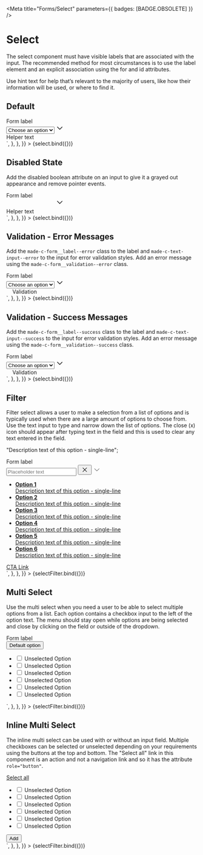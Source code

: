 
<Meta title="Forms/Select" parameters={{ badges: [BADGE.OBSOLETE] }} />


# Select

The select component must have visible labels that are associated with the input.
The recommended method for most circumstances is to use the label element and an explicit association using the for and id attributes.

Use hint text for help that’s relevant to the majority of users, like how their information will be used, or where to find it.

## Default

<Canvas>
  <Story
    name="Default"
    argTypes={{
      label: {
        name: "Label",
      },
      options: {
        name: "Options",
        control: {
          type: "array",
        },
      },
      helperText: {
        name: "Helper Text",
      },
      validationText: {
        name: "Validation Text",
      },
      state: {
        name: "State",
        control: {
          type: "radio",
          options: ["default", "disabled", "error", "success"],
        },
      },
    }}
    args={{
      name: "default",
      label: "Form label",
      options: ["Choose an option", "Option 1", "Option 2", "Option 3"],
      helperText: "Helper Text",
      validationText: "Validation Text",
      state: "default",
    }}
    parameters={{
      controls: {
        exclude: ["name"],
      },
      docs: {
        source: {
          code: `
<div class="made-c-form__element">
	<label for="default" class="made-c-form__label">
		Form label
	</label>
	<div class="made-c-select__wrapper">
		<select id="default" class="made-c-select">
			<option value="placeholder-item" disabled="" hidden="" selected="">
				Choose an option
			</option>
			<option class="" value="option-1">
				Option 1
			</option>
			<option class="" value="option-2">
				Option 2
			</option>
			<option class="" value="option-3">
				Option 3
			</option>
		</select>
		  <svg width="20" height="20" viewBox="0 0 20 20" fill="none" xmlns="http://www.w3.org/2000/svg" class="made-c-select__arrow">
                    <path d="M16.25 6.875L10 13.125L3.75 6.875" stroke="currentColor" stroke-width="1.5" stroke-linecap="round" stroke-linejoin="round" />
                </svg>
	</div>
	<div class="made-c-form__hint">Helper text</div>
</div>`,
        },
      },
    }}
  >
    {select.bind({})}
  </Story>
</Canvas>

## Disabled State

Add the disabled boolean attribute on an input to give it a grayed out appearance and remove pointer events.

<Canvas>
  <Story
    name="Disabled State"
    argTypes={{
      label: {
        name: "Label",
      },
      options: {
        name: "Options",
        control: {
          type: "array",
        },
      },
      helperText: {
        name: "Helper Text",
      },
      validationText: {
        name: "Validation Text",
      },
      state: {
        name: "State",
        control: {
          type: "radio",
          options: ["default", "disabled", "error", "success"],
        },
      },
    }}
    args={{
      name: "disabled-state",
      label: "Form label",
      options: ["Choose an option", "Option 1", "Option 2", "Option 3"],
      helperText: "Helper Text",
      validationText: "Validation Text",
      state: "disabled",
    }}
    parameters={{
      controls: {
        exclude: ["name"],
      },
      docs: {
        source: {
          code: `
<div class="made-c-form__element">
	<label for="disabled-state" class="made-c-form__label">
		Form label
	</label>
	<div class="made-c-select__wrapper">
		<select id="disabled-state" class="made-c-select" disabled>
			<option
				class=""
				value="placeholder-item"
				disabled=""
				hidden=""
				selected=""
			>
				Choose an option
			</option>
			<option class="" value="option-1">
				Option 1
			</option>
			<option class="" value="option-2">
				Option 2
			</option>
			<option class="" value="option-3">
				Option 3
			</option>
		</select>
	  <svg width="20" height="20" viewBox="0 0 20 20" fill="none" xmlns="http://www.w3.org/2000/svg" class="made-c-select__arrow">
                    <path d="M16.25 6.875L10 13.125L3.75 6.875" stroke="currentColor" stroke-width="1.5" stroke-linecap="round" stroke-linejoin="round" />
                </svg>
	</div>
	<div class="made-c-form__hint">Helper text</div>
</div>`,
        },
      },
    }}
  >
    {select.bind({})}
  </Story>
</Canvas>

## Validation - Error Messages

Add the `made-c-form__label--error` class to the label and `made-c-text-input--error` to the input for error validation styles.
Add an error message using the `made-c-form__validation--error` class.

<Canvas>
  <Story
    name="Error State"
    argTypes={{
      label: {
        name: "Label",
      },
      options: {
        name: "Options",
        control: {
          type: "array",
        },
      },
      helperText: {
        name: "Helper Text",
      },
      validationText: {
        name: "Validation Text",
      },
      state: {
        name: "State",
        control: {
          type: "radio",
          options: ["default", "disabled", "error", "success"],
        },
      },
    }}
    args={{
      name: "error-state",
      label: "Form label",
      options: ["Choose an option", "Option 1", "Option 2", "Option 3"],
      helperText: "Helper Text",
      validationText: "Validation",
      state: "error",
    }}
    parameters={{
      controls: {
        exclude: ["name", "isDisabled"],
      },
      docs: {
        source: {
          code: `
<div class="made-c-form__element">
	<label for="error-state" class="made-c-form__label made-c-form__label--error">
		Form label
	</label>
	<div class="made-c-select__wrapper">
		<select id="error-state" class="made-c-select made-c-select--error">
			<option value="placeholder-item" disabled="" hidden="" selected="">
				Choose an option
			</option>
			<option class="" value="option-1">
				Option 1
			</option>
			<option class="" value="option-2">
				Option 2
			</option>
			<option class="" value="option-3">
				Option 3
			</option>
		</select>
  <svg width="20" height="20" viewBox="0 0 20 20" fill="none" xmlns="http://www.w3.org/2000/svg" class="made-c-select__arrow">
                    <path d="M16.25 6.875L10 13.125L3.75 6.875" stroke="currentColor" stroke-width="1.5" stroke-linecap="round" stroke-linejoin="round" />
                </svg>
	</div>
	<div class="made-c-form__validation--error">
	  <svg width="12" height="12" viewBox="0 0 12 12" fill="none" xmlns="http://www.w3.org/2000/svg" class="made-u-margin-right-1-x">
                            <path fill-rule="evenodd" clip-rule="evenodd" d="M4.495 1.87c.669-1.16 2.341-1.16 3.01 0l4.26 7.383c.668 1.159-.168 2.606-1.505 2.606H1.74c-1.337 0-2.173-1.447-1.505-2.606l4.26-7.384zm2.13 3.04a.543.543 0 10-1.086 0v2.484a.543.543 0 101.087 0V4.91zm-.542 3.927c-.3 0-.544.244-.544.544v.005c0 .3.244.543.544.543h.004c.3 0 .543-.244.543-.543V9.38c0-.3-.243-.544-.543-.544h-.004z" fill="var(--made-color-feedback-background-error)" />
                        </svg>
						Validation</div>
</div>`,
        },
      },
    }}
  >
    {select.bind({})}
  </Story>
</Canvas>

## Validation - Success Messages

Add the `made-c-form__label--success` class to the label and `made-c-text-input--success` to the input for error validation styles.
Add an error message using the `made-c-form__validation--success` class.

<Canvas>
  <Story
    name="Success State"
    argTypes={{
      label: {
        name: "Label",
      },
      options: {
        name: "Options",
        control: {
          type: "array",
        },
      },
      helperText: {
        name: "Helper Text",
      },
      validationText: {
        name: "Validation Text",
      },
      state: {
        name: "State",
        control: {
          type: "radio",
          options: ["default", "disabled", "error", "success"],
        },
      },
    }}
    args={{
      name: "success-state",
      label: "Form label",
      options: ["Choose an option", "Option 1", "Option 2", "Option 3"],
      helperText: "Helper Text",
      validationText: "Validation",
      state: "success",
    }}
    parameters={{
      controls: {
        exclude: ["name", "isDisabled"],
      },
      docs: {
        source: {
          code: `
<div class="made-c-form__element">
	<label for="success-state" class="made-c-form__label">
		Form label
	</label>
	<div class="made-c-select__wrapper">
		<select id="success-state" class="made-c-select made-c-select--success">
			<option value="placeholder-item" disabled="" hidden="" selected="">
				Choose an option
			</option>
			<option class="" value="option-1">
				Option 1
			</option>
			<option class="" value="option-2">
				Option 2
			</option>
			<option class="" value="option-3">
				Option 3
			</option>
		</select>
		  <svg width="20" height="20" viewBox="0 0 20 20" fill="none" xmlns="http://www.w3.org/2000/svg" class="made-c-select__arrow">
                    <path d="M16.25 6.875L10 13.125L3.75 6.875" stroke="currentColor" stroke-width="1.5" stroke-linecap="round" stroke-linejoin="round" />
                </svg>
			<title>arrow</title>
			<path d="M6 6L0 0h12z" fill="currentColor" fill-rule="evenodd" />
		</svg>
	</div>
	<div class="made-c-form__validation--success">
	 <svg width="12" height="12" viewBox="0 0 12 12" fill="none" xmlns="http://www.w3.org/2000/svg" class="made-u-margin-right-1-x">
                            <g clip-path="url(#clip0_1024_34402)">
                                <path fillRule="evenodd" clipRule="evenodd" d="M6 0a6 6 0 100 12A6 6 0 006 0zm2.316 4.72a.577.577 0 00-.94-.67L5.466 6.725l-.903-.903a.577.577 0 10-.816.816L5.13 8.023a.577.577 0 00.877-.072L8.316 4.72z" fill="var(--made-color-feedback-background-success)" />
                            </g>
                            <defs>
                                <clipPath id="clip0_1024_34402">
                                    <path fill="var(--made-color-feedback-text-on-success)" d="M0 0h12v12H0z" />
                                </clipPath>
                            </defs>
                        </svg>
						Validation</div>
</div>`,
        },
      },
    }}
  >
    {select.bind({})}
  </Story>
</Canvas>

## Filter

Filter select allows a user to make a selection from a list of options and is typically used when there are a large amount of options to choose from. Use the text input to type and narrow down the list of options. The close (x) icon should appear after typing text in the field and this is used to clear any text entered in the field.

  "Description text of this option - single-line";

<Canvas>
  <Story
    name="Filter"
    argTypes={{
      label: {
        name: "Label",
      },
      placeholder: {
        name: "Placeholder",
      },
      options: {
        name: "Options:",
        control: {
          type: "array",
        },
      },
      hasCTA: {
        name: "Call to Action",
      },
      ctaPosition: {
        name: "Call to Action Position",
        control: {
          type: "radio",
          options: ["Top", "Bottom"],
        },
      },
      ctaText: {
        name: "Call to Action Text",
      },
    }}
    args={{
      name: "filter",
      label: "Form label",
      placeholder: "Placeholder text",
      options: {
        "Option 1": filterDescriptions,
        "Option 2": filterDescriptions,
        "Option 3": filterDescriptions,
        "Option 4": filterDescriptions,
        "Option 5": filterDescriptions,
        "Option 6": filterDescriptions,
      },
      hasCTA: true,
      ctaPosition: "Bottom",
      ctaText: "CTA Link",
      state: "filter",
    }}
    parameters={{
      controls: {
        exclude: ["name", "state"],
      },
      docs: {
        source: {
          code: `
		<div class="made-c-form__element">
			<label for="default" class="made-c-form__label">
				Form label
			</label>
			<div class="made-c-text-input__wrapper">
				<input
					type="text"
					id="default"
					name="default"
					class="made-c-text-input made-c-text-input--select-filter made-u-margin-bottom-0-x"
					placeholder="Placeholder text"
				/>
				<button class="made-c-select__button">
					 <svg width="20" height="20" viewBox="0 0 20 20" fill="none" xmlns="http://www.w3.org/2000/svg">
                            <path fill-rule="evenodd" clip-rule="evenodd" d="M4.55806 4.55806C4.80214 4.31398 5.19786 4.31398 5.44194 4.55806L10 9.11612L14.5581 4.55806C14.8021 4.31398 15.1979 4.31398 15.4419 4.55806C15.686 4.80214 15.686 5.19786 15.4419 5.44194L10.8839 10L15.4419 14.5581C15.686 14.8021 15.686 15.1979 15.4419 15.4419C15.1979 15.686 14.8021 15.686 14.5581 15.4419L10 10.8839L5.44194 15.4419C5.19786 15.686 4.80214 15.686 4.55806 15.4419C4.31398 15.1979 4.31398 14.8021 4.55806 14.5581L9.11612 10L4.55806 5.44194C4.31398 5.19786 4.31398 4.80214 4.55806 4.55806Z" fill="#141413" />
                        </svg>
                    </button>
                    <svg width="20" height="20" viewBox="0 0 20 20" fill="none" xmlns="http://www.w3.org/2000/svg" className="made-c-select__arrow">
                        <path d="M16.25 6.875L10 13.125L3.75 6.875" stroke="currentColor" strokeWidth="1.5" strokeLinecap="round" strokeLinejoin="round" />
                    </svg>
			</div>
			<div class="made-c-overflow-menu made-c-overflow-menu--form">
				<ul class="made-c-overflow-menu__list made-c-scrollbar">
					<li class="made-c-overflow-menu__item">
						<a
							class="made-c-overflow-menu__link made-c-overflow-menu__link--form"
							href=""
						>
							<div class="made-u-margin-bottom-2-x">
								<strong>Option 1</strong>
							</div>
							<div>
								Description text of this option - single-line
							</div>
						</a>
					</li>
					<li class="made-c-overflow-menu__item">
						<a
							class="made-c-overflow-menu__link made-c-overflow-menu__link--form"
							href=""
						>
							<div class="made-u-margin-bottom-2-x">
								<strong>Option 2</strong>
							</div>
							<div>
								Description text of this option - single-line
							</div>
						</a>
					</li>
					<li class="made-c-overflow-menu__item">
						<a
							class="made-c-overflow-menu__link made-c-overflow-menu__link--form"
							href=""
						>
							<div class="made-u-margin-bottom-2-x">
								<strong>Option 3</strong>
							</div>
							<div>
								Description text of this option - single-line
							</div>
						</a>
					</li>
					<li class="made-c-overflow-menu__item">
						<a
							class="made-c-overflow-menu__link made-c-overflow-menu__link--form"
							href=""
						>
							<div class="made-u-margin-bottom-2-x">
								<strong>Option 4</strong>
							</div>
							<div>
								Description text of this option - single-line
							</div>
						</a>
					</li>
					<li class="made-c-overflow-menu__item">
						<a
							class="made-c-overflow-menu__link made-c-overflow-menu__link--form"
							href=""
						>
							<div class="made-u-margin-bottom-2-x">
								<strong>Option 5</strong>
							</div>
							<div>
								Description text of this option - single-line
							</div>
						</a>
					</li>
					<li class="made-c-overflow-menu__item">
						<a
							class="made-c-overflow-menu__link made-c-overflow-menu__link--form"
							href=""
						>
							<div class="made-u-margin-bottom-2-x">
								<strong>Option 6</strong>
							</div>
							<div>
								Description text of this option - single-line
							</div>
						</a>
					</li>
				</ul>
				<div class="made-c-overflow-menu__cta made-c-overflow-menu__cta--bottom">
					<a href="">CTA Link</a>
				</div>
			</div>
		</div>`,
        },
      },
    }}
  >
    {selectFilter.bind({})}
  </Story>
</Canvas>

## Multi Select

Use the multi select when you need a user to be able to select multiple options from a list. Each option contains a checkbox input to the left of the option text. The menu should stay open while options are being selected and close by clicking on the field or outside of the dropdown.

<Canvas>
  <Story
    name="Multi Select"
    argTypes={{
      label: {
        name: "Label",
      },
      placeholder: {
        name: "Default",
      },
      options: {
        name: "Options:",
        control: {
          type: "array",
        },
      },
    }}
    args={{
      name: "multi-select",
      label: "Form label",
      placeholder: "Default option",
      options: [
        "Unselected Option",
        "Unselected Option",
        "Unselected Option",
        "Unselected Option",
        "Unselected Option",
        "Unselected Option",
      ],
      hasCTA: false,
      ctaText: "",
      state: "multi-select",
    }}
    parameters={{
      controls: {
        exclude: ["name", "hasCTA", "ctaText", "state"],
      },
      docs: {
        source: {
          code: `
<div class="made-c-form__element">
	<label for="default" class="made-c-form__label">
		Form label
	</label>
	<div class="made-c-select__wrapper">
		<button class="made-c-select made-u-text-left made-u-margin-bottom-0-x">
			Default option
		</button>
		  <svg width="12" height="12" viewBox="0 0 12 12" fill="none" xmlns="http://www.w3.org/2000/svg" class="made-u-margin-right-1-x">
                            <path fillRule="evenodd" clipRule="evenodd" d="M4.495 1.87c.669-1.16 2.341-1.16 3.01 0l4.26 7.383c.668 1.159-.168 2.606-1.505 2.606H1.74c-1.337 0-2.173-1.447-1.505-2.606l4.26-7.384zm2.13 3.04a.543.543 0 10-1.086 0v2.484a.543.543 0 101.087 0V4.91zm-.542 3.927c-.3 0-.544.244-.544.544v.005c0 .3.244.543.544.543h.004c.3 0 .543-.244.543-.543V9.38c0-.3-.243-.544-.543-.544h-.004z" fill="var(--made-color-feedback-background-error)" />
                        </svg>
	</div>
	<div class="made-c-overflow-menu made-c-overflow-menu--form">
		<ul class="made-c-overflow-menu__list made-c-overflow-menu__list--select made-c-scrollbar">
			<li class="made-c-overflow-menu__item">
				<div class="made-c-form__element made-u-width-100">
					<input
						class="made-c-checkbox"
						name="checkbox-01"
						type="checkbox"
						id="checkbox-group-1-1"
						value="1"
					/>
					<label
						class="made-c-overflow-menu__multiselect-item made-c-checkbox__label made-c-overflow-menu__link made-c-overflow-menu__link--left-align"
						for="checkbox-group-1-1"
					>
						Unselected Option
					</label>
				</div>
			</li>
			<li class="made-c-overflow-menu__item">
				<div class="made-c-form__element made-u-width-100">
					<input
						class="made-c-checkbox"
						name="checkbox-01"
						type="checkbox"
						id="checkbox-group-1-2"
						value="1"
					/>
					<label
						class="made-c-overflow-menu__multiselect-item made-c-checkbox__label made-c-overflow-menu__link made-c-overflow-menu__link--left-align"
						for="checkbox-group-1-2"
					>
						Unselected Option
					</label>
				</div>
			</li>
			<li class="made-c-overflow-menu__item">
				<div class="made-c-form__element made-u-width-100">
					<input
						class="made-c-checkbox"
						name="checkbox-01"
						type="checkbox"
						id="checkbox-group-1-3"
						value="1"
					/>
					<label
						class="made-c-overflow-menu__multiselect-item made-c-checkbox__label made-c-overflow-menu__link made-c-overflow-menu__link--left-align"
						for="checkbox-group-1-3"
					>
						Unselected Option
					</label>
				</div>
			</li>
			<li class="made-c-overflow-menu__item">
				<div class="made-c-form__element made-u-width-100">
					<input
						class="made-c-checkbox"
						name="checkbox-01"
						type="checkbox"
						id="checkbox-group-1-4"
						value="1"
					/>
					<label
						class="made-c-overflow-menu__multiselect-item made-c-checkbox__label made-c-overflow-menu__link made-c-overflow-menu__link--left-align"
						for="checkbox-group-1-4"
					>
						Unselected Option
					</label>
				</div>
			</li>
			<li class="made-c-overflow-menu__item">
				<div class="made-c-form__element made-u-width-100">
					<input
						class="made-c-checkbox"
						name="checkbox-01"
						type="checkbox"
						id="checkbox-group-1-5"
						value="1"
					/>
					<label
						class="made-c-overflow-menu__multiselect-item made-c-checkbox__label made-c-overflow-menu__link made-c-overflow-menu__link--left-align"
						for="checkbox-group-1-5"
					>
						Unselected Option
					</label>
				</div>
			</li>
			<li class="made-c-overflow-menu__item">
				<div class="made-c-form__element made-u-width-100">
					<input
						class="made-c-checkbox"
						name="checkbox-01"
						type="checkbox"
						id="checkbox-group-1-6"
						value="1"
					/>
					<label
						class="made-c-overflow-menu__multiselect-item made-c-checkbox__label made-c-overflow-menu__link made-c-overflow-menu__link--left-align"
						for="checkbox-group-1-6"
					>
						Unselected Option
					</label>
				</div>
			</li>
		</ul>
	</div>
</div>`,
        },
      },
    }}
  >
    {selectFilter.bind({})}
  </Story>
</Canvas>

## Inline Multi Select

The inline multi select can be used with or without an input field. Multiple checkboxes can be selected or unselected depending on your requirements using the buttons at the top and bottom. The "Select all" link in this component is an action and not a navigation link and so it has the attribute `role="button"`.

<Canvas>
  <Story
    name="Inline Multi Select"
    argTypes={{
      label: {
        name: "Call to Action Text",
      },
      options: {
        name: "Options:",
        control: {
          type: "array",
        },
      },
      ctaText: {
        name: "Button Text",
      },
    }}
    args={{
      name: "inline-multi-select",
      label: "Select all",
      options: [
        "Unselected Option",
        "Unselected Option",
        "Unselected Option",
        "Unselected Option",
        "Unselected Option",
        "Unselected Option",
      ],
      hasCTA: true,
      ctaText: "Add",
      state: "inline-multi-select",
    }}
    parameters={{
      controls: {
        exclude: ["name", "hasCTA", "ctaText", "state"],
      },
      docs: {
        source: {
          code: `
<div class="made-c-form__element">
	<div class="made-c-overflow-menu made-c-overflow-menu--form">
		<div class="made-c-overflow-menu__cta made-c-overflow-menu__cta--top">
			<a href="" role="button">
				Select all
			</a>
		</div>
		<ul class="made-c-overflow-menu__list made-c-overflow-menu__list--select made-c-scrollbar">
			<li class="made-c-overflow-menu__item">
				<div class="made-c-form__element made-u-width-100">
					<input
						class="made-c-checkbox"
						name="checkbox-02"
						type="checkbox"
						id="checkbox-group-2-1"
						value="1"
					/>
					<label
						class="made-c-overflow-menu__multiselect-item made-c-checkbox__label made-c-overflow-menu__link made-c-overflow-menu__link--left-align"
						for="checkbox-group-2-1"
					>
						Unselected Option
					</label>
				</div>
			</li>
			<li class="made-c-overflow-menu__item">
				<div class="made-c-form__element made-u-width-100">
					<input
						class="made-c-checkbox"
						name="checkbox-02"
						type="checkbox"
						id="checkbox-group-2-2"
						value="1"
					/>
					<label
						class="made-c-overflow-menu__multiselect-item made-c-checkbox__label made-c-overflow-menu__link made-c-overflow-menu__link--left-align"
						for="checkbox-group-2-2"
					>
						Unselected Option
					</label>
				</div>
			</li>
			<li class="made-c-overflow-menu__item">
				<div class="made-c-form__element made-u-width-100">
					<input
						class="made-c-checkbox"
						name="checkbox-02"
						type="checkbox"
						id="checkbox-group-2-3"
						value="1"
					/>
					<label
						class="made-c-overflow-menu__multiselect-item made-c-checkbox__label made-c-overflow-menu__link made-c-overflow-menu__link--left-align"
						for="checkbox-group-2-3"
					>
						Unselected Option
					</label>
				</div>
			</li>
			<li class="made-c-overflow-menu__item">
				<div class="made-c-form__element made-u-width-100">
					<input
						class="made-c-checkbox"
						name="checkbox-02"
						type="checkbox"
						id="checkbox-group-2-4"
						value="1"
					/>
					<label
						class="made-c-overflow-menu__multiselect-item made-c-checkbox__label made-c-overflow-menu__link made-c-overflow-menu__link--left-align"
						for="checkbox-group-2-4"
					>
						Unselected Option
					</label>
				</div>
			</li>
			<li class="made-c-overflow-menu__item">
				<div class="made-c-form__element made-u-width-100">
					<input
						class="made-c-checkbox"
						name="checkbox-02"
						type="checkbox"
						id="checkbox-group-2-5"
						value="1"
					/>
					<label
						class="made-c-overflow-menu__multiselect-item made-c-checkbox__label made-c-overflow-menu__link made-c-overflow-menu__link--left-align"
						for="checkbox-group-2-5"
					>
						Unselected Option
					</label>
				</div>
			</li>
			<li class="made-c-overflow-menu__item">
				<div class="made-c-form__element made-u-width-100">
					<input
						class="made-c-checkbox"
						name="checkbox-02"
						type="checkbox"
						id="checkbox-group-2-6"
						value="1"
					/>
					<label
						class="made-c-overflow-menu__multiselect-item made-c-checkbox__label made-c-overflow-menu__link made-c-overflow-menu__link--left-align"
						for="checkbox-group-2-6"
					>
						Unselected Option
					</label>
				</div>
			</li>
		</ul>
		<div class="made-c-overflow-menu__cta made-c-overflow-menu__cta--bottom">
			<button
				type="button"
				class="made-c-button made-c-button--primary"
			>
				Add
			</button>
		</div>
	</div>
</div>`,
        },
      },
    }}
  >
    {selectFilter.bind({})}
  </Story>
</Canvas>

